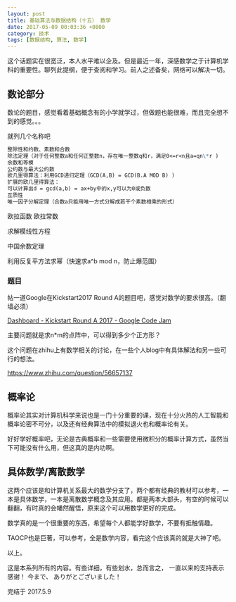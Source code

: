 ```yaml
---
layout: post
title: 基础算法与数据结构（十五） 数学
date: 2017-05-09 00:03:36 +0800
category: 技术
tags: [数据结构, 算法, 数学]
---
```


这个话题实在很宽泛，本人水平难以企及。但是最近一年，深感数学之于计算机学科的重要性。聊列此提纲，便于查阅和学习。前人之述备矣，网络可以解决一切。

## 数论部分

数论的题目，感觉看着基础概念有的小学就学过，但做题也能很难，而且完全想不到的感觉。。。

就列几个名称吧

```markdown
整除性和约数、素数和合数
除法定理（对于任何整数a和任何正整数n，存在唯一整数q和r，满足0<=r<n且a=qn\*r )
余数和等模
公约数与最大公约数
欧几里得算法：利用GCD递归定理（GCD(A,B) = GCD(B.A MOD B) )
扩展的欧几里得算法：
可以计算出d = gcd(a,b) = ax+by中的x,y可以为0或负数
互质性
唯一因子分解定理（合数a只能用唯一方式分解成若干个素数相乘的形式）
```

欧拉函数
欧拉常数

求解模线性方程

中国余数定理

利用反复平方法求幂（快速求a^b mod n，防止爆范围）

### 题目

帖一道Google在Kickstart2017 Round A的题目吧，感觉对数学的要求很高。（翻墙必须）

[Dashboard - Kickstart Round A 2017 - Google Code Jam](https://code.google.com/codejam/contest/8284486/dashboard#s=p0)

主要问题就是求n\*m的点阵中，可以得到多少个正方形？

这个问题在zhihu上有数学相关的讨论，在一些个人blog中有具体解法和另一些可行的想法。

https://www.zhihu.com/question/56657137

## 概率论

概率论其实对计算机科学来说也是一门十分重要的课，现在十分火热的人工智能和概率论密不可分，以及还有经典算法中的模拟退火也和概率论有关。

好好学好概率吧，无论是古典概率和一些需要使用微积分的概率计算方式，虽然当下可能没有什么用，但这真的是内功啊。

## 具体数学/离散数学

这两个应该是和计算机关系最大的数学分支了，两个都有经典的教材可以参考，一本是具体数学，一本是离散数学概念及其应用。都是两本大部头，有空的时候可以翻翻，有时真的会幡然醒悟，原来这个可以用数学更好的完成。

数学真的是一个很重要的东西，希望每个人都能学好数学，不要有抵触情趣。

TAOCP也是巨著，可以参考，全是数学内容，看完这个应该真的就是大神了吧。

以上。

这是本系列所有的内容。有些详细，有些划水，总而言之，
一直以来的支持表示感谢！
今まで、
ありがとございました！

完结于 2017.5.9
